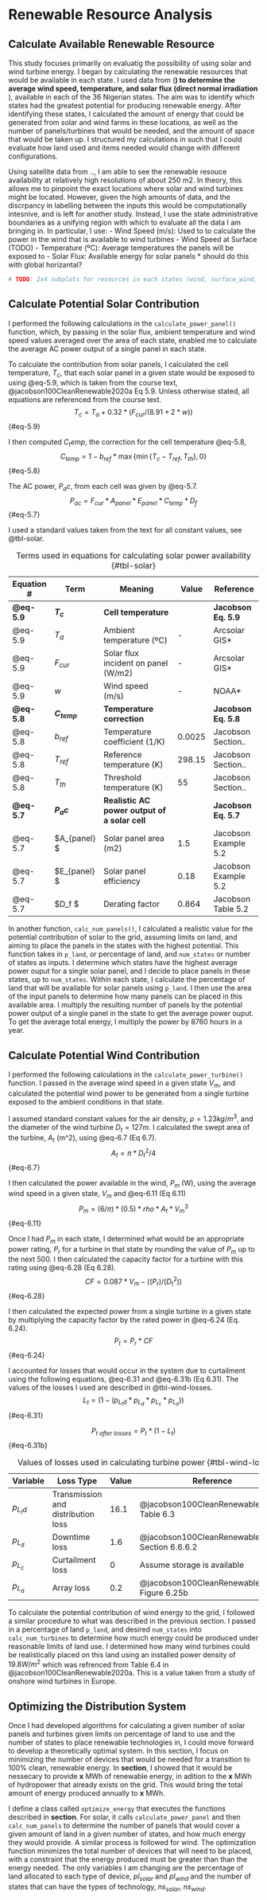
# Renewable Resource Analysis 

## Calculate Available Renewable Resource 

This study focuses primarily on evaluatig the possibility of using solar and wind turbine energy. I began by calculating the renewable resources that would be available in each state. I used data from (**) to determine the average wind speed, temperature, and solar flux (direct normal irradiation **), available in each of the 36 Nigerian states. The aim was to identify which states had the greatest potential for producing renewable energy. After identifying these states, I calculated the amount of energy that could be generated from solar and wind farms in these locations, as well as the number of panels/turbines that would be needed, and the amount of space that would be taken up. I structured my calculations in such that I could evaluate how land used and items needed would change with different configurations. 

Using satellite data from .., I am able to see the renewable resouce availability at relatively high resolutions of about 250 m2. In theory, this allows me to pinpoint the exact locations where solar and wind turbines might be located. However, given the high amounts of data, and the discrpancy in labelling between the inputs this would be computationally intesnive, and is left for another study. Instead, I use the state administrative boundaries as a unifying region with which to evaluate all the data I am bringing in. In particular, I use:
    - Wind Speed (m/s): Used to to calculate the power in the wind that is available to wind turbines 
    - Wind Speed at Surface (TODO)
    - Temperature (ºC): Average temperatures the panels will be exposed to 
    - Solar Flux: Available energy for solar panels * should do this with global horizantal? 

```python

# TODO: 2x4 subplots for resources in each states (wind, surface_wind, flux, temperature, )


```

<!-- TODO: commentary on how different the data is, and how much of a simpliciation are making  => maybe even plot distributions of the data... for states vs raw data => if means are lower, we are underestimating the available power... -->


## Calculate Potential Solar Contribution 


I performed the following calculations in the `calculate_power_panel()` function, which, by passing in the solar flux, ambient temperature and wind speed values averaged over the area of each state, enabled me to calculate the average AC power output of a single panel in each state.

To calculate the contribution from solar panels, I calculated the cell temperature, $T_c$, that each solar panel in a given state would be exposed to using @eq-5.9, which is taken from the course text, @jacobson100CleanRenewable2020a Eq 5.9. Unless otherwise stated, all equations are referenced from the course text. 
$$ 
T_c = T_a + 0.32 * (F_{cur}/(8.91 + 2*w))
$$ {#eq-5.9}

I then computed $C_temp$, the correction for the cell temperature @eq-5.8, 
$$ 
C_{temp} = 1 - b_{ref} * \max\{ \min \{T_c - T_{ref}, T_{th} \}, 0 \} 
$$ {#eq-5.8}

The AC power, $P_ac$, from each cell was given by @eq-5.7.  
$$ 
 P_{ac} = F_{cur} * A_{panel} * E_{panel} * C_{temp} * D_f
$$ {#eq-5.7}

I used a standard values taken from the text for all constant values, see @tbl-solar.

| Equation #  | Term           | Meaning                                        | Value  | Reference             |
|-------------|----------------|------------------------------------------------|--------|-----------------------|
| **@eq-5.9** | **$T_c$**      | **Cell temperature**                           |        | **Jacobson Eq. 5.9**  |
| @eq-5.9     | $T_a$          | Ambient temperature (ºC)                       | -      | Arcsolar GIS*         |
| @eq-5.9     | $F_{cur}$      | Solar flux incident on panel (W/m2)            | -      | Arcsolar GIS*         |
| @eq-5.9     | $w$            | Wind speed (m/s)                               | -      | NOAA*                 |
| **@eq-5.8** | **$C_{temp}$** | **Temperature correction **                    |        | **Jacobson Eq. 5.8**  |
| @eq-5.8     | $b_{ref}$      | Temperature coefficient (1/K)                  | 0.0025 | Jacobson Section..    |
| @eq-5.8     | $T_{ref}$      | Reference temperature (K)                      | 298.15 | Jacobson Section..    |
| @eq-5.8     | $T_{th}$       | Threshold temperature (K)                      | 55     | Jacobson Section..    |
| **@eq-5.7** | **$P_ac$**     | **Realistic AC power output of a solar cell ** |        | **Jacobson Eq. 5.7**  |
| @eq-5.7     | $A_{panel} $     | Solar panel area (m2)                          | 1.5    | Jacobson Example 5.2  |
| @eq-5.7     | $E_{panel} $     | Solar panel efficiency                         | 0.18   | Jacobson Example 5.2  |
| @eq-5.7     | $D_f $           | Derating factor                                | 0.864  | Jacobson Table 5.2    |
: Terms used in equations for calculating solar power availability  {#tbl-solar}

In another function, `calc_num_panels()`, I calculated a realistic value for the potential contribution of solar to the grid, assuming limits on land, and aiming to place the panels in the states with the highest potential. This function takes in `p_land`, or percentage of land, and `num_states` or number of states as inputs. I determine which states have the highest average power ouput for a single solar panel, and I decide to place panels in these states, up to `num_states`. Within each state, I calculate the percentage of land that will be available for solar panels using `p_land`. I then use the area of the input panels to determine how many panels can be placed in this available area. I multiply the resulting number of panels by the potential power output of a single panel in the state to get the average power ouput. To get the average total energy, I multiply the power by 8760 hours in a year. 


## Calculate Potential Wind Contribution 
I performed the following calculations in the `calculate_power_turbine()` function. I passed in the average wind speed in a given state $V_m$, and calculated the potential wind power to be generated from a single turbine exposed to the ambient conditions in that state.

I assumed standard constant values for the air density, $ρ = 1.23 \si{kg/m^3}$, and the diameter of the wind turbine $D_t = 127 \si{m}$. I calculated the swept area of the turbine, $A_t$ (m^2), using @eq-6.7 (Eq 6.7).
$$ 
   A_t = π * D_t^2 / 4
$$ {#eq-6.7}

I then calculated the power available in the wind, $P_m$ (W), using the average wind speed in a given state, $V_m$ and @eq-6.11 (Eq 6.11)
$$ 
   P_m = (6/ π) * (0.5) * rho * A_t * V_m^3
$$ {#eq-6.11}

Once I had $P_m$ in each state, I determined what would be an appropriate power rating, $P_r$ for a turbine in that state by rounding the value of $P_m$ up to the next 500. I then calculated the capacity factor for a turbine with this rating using @eq-6.28 (Eq 6.28).
$$ 
   CF = 0.087 * V_m - ((P_r)/(D_t^2))
$$ {#eq-6.28}

I then calculated the expected power from a single turbine in a given state by multiplying the capacity factor by the rated power in @eq-6.24 (Eq. 6.24).
$$ 
   P_t = P_r * CF
$$ {#eq-6.24}


I accounted for losses that would occur in the system due to curtailment using the following equations,  @eq-6.31 and @eq-6.31b (Eq 6.31). The values of the losses I used are described in @tbl-wind-losses.
$$ 
  L_t = (1 - (p_{L_td} * p_{L_d} * p_{L_c} * p_{L_a} ))
$$ {#eq-6.31}

$$ 
  P_{t \ after \ losses} = P_t * (1 - L_t)
$$ {#eq-6.31b}

| Variable   | Loss Type                          | Value  | Reference                                       |
|------------|------------------------------------|--------|-------------------------------------------------|
| $p_{L_td}$    | Transmission and distribution loss | 16.1   | @jacobson100CleanRenewable2020a Table 6.3       |
| $p_{L_d}$     | Downtime loss                      | 1.6    | @jacobson100CleanRenewable2020a Section 6.6.6.2 |
| $p_{L_c}$     | Curtailment loss                   | 0      | Assume storage is available                     |
| $p_{L_a}$     | Array loss                         | 0.2    | @jacobson100CleanRenewable2020a Figure 6.25b    |
: Values of losses used in calculating turbine power  {#tbl-wind-losses}

To calculate the potential contribution of wind energy to the grid, I followed a similar procedure to what was described in the previous section. I passed in a percentage of land `p_land`, and desired `num_states` into `calc_num_turbines` to determine how much energy could be produced under reasonable limits of land use. I determined how many wind turbines could be realistically placed on this land using an installed power density of $19.8 \si{W/m^2}$ which was refrenced from Table 6.4 in @jacobson100CleanRenewable2020a. This is a value taken from a study of onshore wind turbines in Europe. 


## Optimizing the Distribution System 

Once I had developed algorithms for calculating a given number of solar panels and turbines given limits on percentage of land to use and the number of states to place renewable technologies in, I could move forward to develop a theoretically optimal system. In this section, I focus on minimizing the number of devices that would be needed for a transition to 100% clean, renewable energy. In **section**, I showed that it would be nessecary to provide **x** MWh of renewable energy, in adition to the **x** MWh of hydropower that already exists on the grid. This would bring the total amount of energy produced annually to **x** MWh. 

I define a class called `optimize_energy` that executes the functions described in **section**. For solar, it calls `calculate_power_panel` and then `calc_num_panels` to determine the number of panels that would cover a given amount of land in a given number of states, and how much energy they would provide. A similar process is followed for wind. The optimization function minimizes the total number of devices that will need to be placed, with a constraint that the energy produced must be greater than than the energy needed. The only variables I am changing are the percentage of land allocated to each type of device, $pl_{solar}$ and $pl_{wind}$ and the number of states that can have the types of technology, $ns_{solar}$, $ns_{wind}$.




